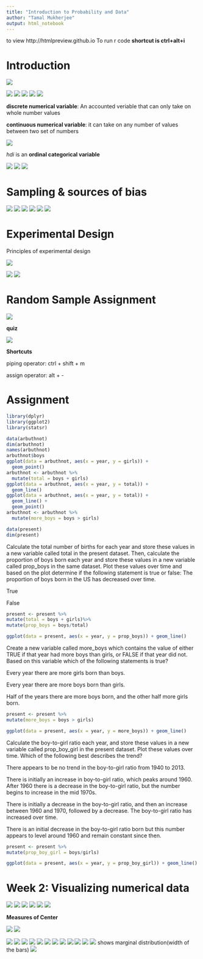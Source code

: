 ```yaml
---
title: "Introduction to Probability and Data"
author: "Tamal Mukherjee"
output: html_notebook
---
```

to view http://htmlpreview.github.io
To run r code
**shortcut is ctrl+alt+i**


# Introduction
![](jpeg/Annotation 2019-08-21 113829.jpg)

![](jpeg/Annotation 2019-08-21 114137.jpg)
![](jpeg/Annotation 2019-08-21 114257.jpg)
![](jpeg/Annotation 2019-08-21 114407.jpg)
![](jpeg/Annotation 2019-08-21 114448.jpg)
![](jpeg/Annotation 2019-08-21 114514.jpg)

**discrete numerical variable**: An accounted veriable that can only take on whole number values

**continuous numerical variable**: it can take on any number of values between two set of numbers

![](jpeg/Annotation 2019-08-21 115655.jpg)

*hdi* is an **ordinal categorical variable**

![](jpeg/Annotation 2019-08-21 120039.jpg)
![](jpeg/Annotation 2019-08-21 120207.jpg)
![](jpeg/Annotation 2019-08-21 120230.jpg)

# Sampling & sources of bias

![](jpeg/Annotation 2019-08-21 120616.jpg)
![](jpeg/Annotation 2019-08-21 120709.jpg)
![](jpeg/Annotation 2019-08-21 120837.jpg)
![](jpeg/Annotation 2019-08-21 121111.jpg)
![](jpeg/Annotation 2019-08-21 123543.jpg)
![](jpeg/Annotation 2019-08-21 123603.jpg)

# Experimental Design

Principles of experimental design

![](jpeg/Annotation 2019-08-21 124115.jpg)

![](jpeg/Annotation 2019-08-21 130716.jpg)
![](jpeg/Annotation 2019-08-21 130827.jpg)

# Random Sample Assignment

![](jpeg/Annotation 2019-08-21 131244.jpg)

**quiz**

![](jpeg/Annotation 2019-08-21 132351.jpg)

**Shortcuts**

piping operator: ctrl + shift + m

assign operator: alt + -

# Assignment

```r
library(dplyr)
library(ggplot2)
library(statsr)
```


```r
data(arbuthnot)
dim(arbuthnot)
names(arbuthnot)
arbuthnot$boys
ggplot(data = arbuthnot, aes(x = year, y = girls)) +
  geom_point()
arbuthnot <- arbuthnot %>%
  mutate(total = boys + girls)
ggplot(data = arbuthnot, aes(x = year, y = total)) +
  geom_line()
ggplot(data = arbuthnot, aes(x = year, y = total)) +
  geom_line() +
  geom_point()
arbuthnot <- arbuthnot %>%
  mutate(more_boys = boys > girls)
```

```r
data(present)
dim(present)
```

Calculate the total number of births for each year and store these values in a new variable called total in the  present dataset. Then, calculate the proportion of boys born each year and store these values in a new variable called prop_boys in the same dataset. Plot these values over time and based on the plot determine if the following statement is true or false: The proportion of boys born in the US has decreased over time.

True

False
```r
present <- present %>% 
mutate(total = boys + girls)%>% 
mutate(prop_boys = boys/total)

ggplot(data = present, aes(x = year, y = prop_boys)) + geom_line()
```

Create a new variable called more_boys which contains the value of either TRUE if that year had more boys than girls, or FALSE if that year did not. Based on this variable which of the following statements is true?

Every year there are more girls born than boys.

Every year there are more boys born than girls.

Half of the years there are more boys born, and the other half more girls born.

```r
present <- present %>%
mutate(more_boys = boys > girls)

ggplot(data = present, aes(x = year, y = more_boys)) + geom_line()
```


Calculate the boy-to-girl ratio each year, and store these values in a new variable called prop_boy_girl in the  present dataset. Plot these values over time. Which of the following best describes the trend?

There appears to be no trend in the boy-to-girl ratio from 1940 to 2013.

There is initially an increase in boy-to-girl ratio, which peaks around 1960. After 1960 there is a decrease in the boy-to-girl ratio, but the number begins to increase in the mid 1970s.

There is initially a decrease in the boy-to-girl ratio, and then an increase between 1960 and 1970, followed by a decrease.
The boy-to-girl ratio has increased over time.

There is an initial decrease in the boy-to-girl ratio born but this number appears to level around 1960 and remain constant since then.

```r
present <- present %>%
mutate(prop_boy_girl = boys/girls)

ggplot(data = present, aes(x = year, y = prop_boy_girl)) + geom_line()
```


# Week 2: Visualizing numerical data

![](jpeg/Annotation 2019-08-22 171747.jpg)
![](jpeg/Annotation 2019-08-22 172113.jpg)
![](jpeg/Annotation 2019-08-22 172229.jpg)
![](jpeg/Annotation 2019-08-22 172315.jpg)
![](jpeg/Annotation 2019-08-22 173829.jpg)
![](jpeg/Annotation 2019-08-22 173934.jpg)

**Measures of Center**

![](jpeg/Annotation 2019-08-22 174527.jpg)
![](jpeg/Annotation 2019-08-22 175724.jpg)

![](jpeg/Annotation 2019-08-26 142502.jpg)
![](jpeg/Annotation 2019-08-26 142821.jpg)
![](jpeg/Annotation 2019-08-26 144009.jpg)
![](jpeg/Annotation 2019-08-26 144638.jpg)
![](jpeg/Annotation 2019-08-26 145418.jpg)
![](jpeg/Annotation 2019-08-26 150027.jpg)
![](jpeg/Annotation 2019-08-26 150202.jpg)
![](jpeg/Annotation 2019-08-26 150354.jpg)
![](jpeg/Annotation 2019-08-26 150549.jpg)
![](jpeg/Annotation 2019-08-26 151224.jpg)
![](jpeg/Annotation 2019-08-26 151306.jpg)
![](jpeg/Annotation 2019-08-26 151422.jpg)
shows marginal distribution(width of the bars)
![](jpeg/Annotation 2019-08-26 152306.jpg)













































